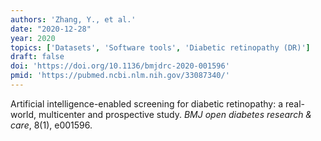 ```yaml
---
authors: 'Zhang, Y., et al.'
date: "2020-12-28"
year: 2020
topics: ['Datasets', 'Software tools', 'Diabetic retinopathy (DR)']
draft: false
doi: 'https://doi.org/10.1136/bmjdrc-2020-001596'
pmid: 'https://pubmed.ncbi.nlm.nih.gov/33087340/'
---
```


Artificial intelligence-enabled screening for diabetic retinopathy: a real-world, multicenter and prospective study.
*BMJ open diabetes research & care*, 8(1), e001596.